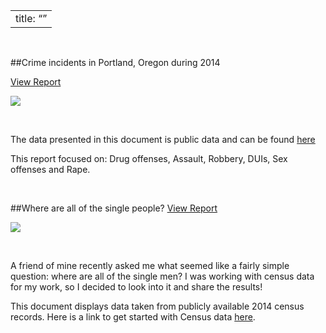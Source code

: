 
---
title: ""
---
&nbsp;
&nbsp;


##Crime incidents in Portland, Oregon during 2014

[View Report](https://reallifedata.github.io/Portland_Crime_2014/)


[![](C:\\Users\\owner\\Desktop\\Website\\Crime.png)](https://reallifedata.github.io/Portland_Crime_2014/) 

&nbsp;

The data presented in this document is public data and can be found [here](http://www.civicapps.org/datasets/crime-incidents-2014)

This report focused on: Drug offenses, Assault, Robbery, DUIs, Sex offenses and Rape.

&nbsp;
&nbsp;

##Where are all of the single people?
[View Report](https://reallifedata.github.io/Single_People/)

[![](C:\\Users\\owner\\Desktop\\Website\\Single.png)](https://reallifedata.github.io/Portland_Crime_2014/) 


&nbsp;

A friend of mine recently asked me what seemed like a fairly simple question: where are all of the single men?  I was working with census data for my work, so I decided to look into it and share the results! 

This document displays data taken from publicly available 2014 census records. Here is a link to get started with Census data [here](https://www.factfinder.census.gov/faces/nav/jsf/pages/download_center.xhtml).




